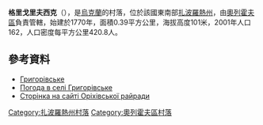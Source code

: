 {{coord|47|45|10|N|35|27|20|E|scale:100000|display=title}}

'''格里戈里夫西克'''（{{lang-uk|Григорівське}}），是[[烏克蘭|烏克蘭]]的村落，位於該國東南部[[扎波羅熱州|扎波羅熱州]]，由[[奧列霍夫區|奧列霍夫區]]負責管轄，始建於1770年，面積0.39平方公里，海拔高度101米，2001年人口162，人口密度每平方公里420.8人。

==參考資料==
* [http://w1.c1.rada.gov.ua/pls/z7502/A005?rdat1=10.11.2012&rf7571=12663 Григорівське]{{dead link|date=2018年3月 |bot=InternetArchiveBot |fix-attempted=yes }}
* [http://weather.in.ua/ua/zaporozhskaja/5937 Погода в селі Григорівське] {{Wayback|url=http://weather.in.ua/ua/zaporozhskaja/5937 |date=20160305204639 }}
* [http://orrada.gov.ua/edge/22-komishuvaska_selishchna_rada.html Сторінка на сайті Оріхівської райради] {{Wayback|url=http://orrada.gov.ua/edge/22-komishuvaska_selishchna_rada.html |date=20161219053426 }}

[[Category:扎波羅熱州村落|Category:扎波羅熱州村落]]
[[Category:奧列霍夫區村落|Category:奧列霍夫區村落]]


{{Zaporizhia-geo-stub}}